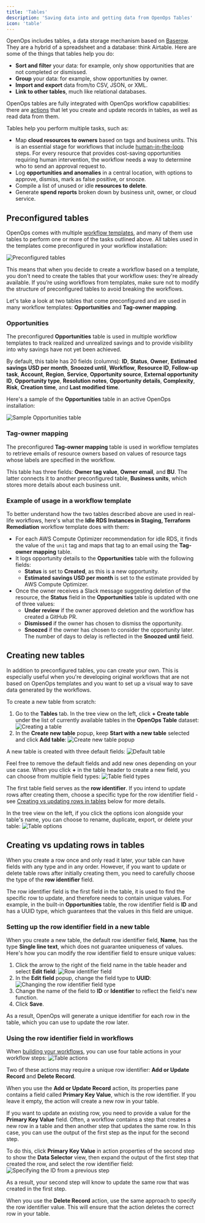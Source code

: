 ```yaml
---
title: 'Tables'
description: 'Saving data into and getting data from OpenOps Tables'
icon: 'table'
---
```


OpenOps includes tables, a data storage mechanism based on [Baserow](https://baserow.io/user-docs/intro-to-tables). They are a hybrid of a spreadsheet and a database: think Airtable. Here are some of the things that tables help you do:
* **Sort and filter** your data: for example, only show opportunities that are not completed or dismissed.
* **Group** your data: for example, show opportunities by owner.
* **Import and export** data from/to CSV, JSON, or XML.
* **Link to other tables**, much like relational databases.

OpenOps tables are fully integrated with OpenOps workflow capabilities: there are [actions](/workflow-management/actions/) that let you create and update records in tables, as well as read data from them.

Tables help you perform multiple tasks, such as:
* Map **cloud resources to owners** based on tags and business units. This is an essential stage for workflows that include [human-in-the-loop](/workflow-management/human-in-the-loop/) steps. For every resource that provides cost-saving opportunities requiring human intervention, the workflow needs a way to determine who to send an approval request to.
* Log **opportunities and anomalies** in a central location, with options to approve, dismiss, mark as false positive, or snooze.
* Compile a list of unused or idle **resources to delete**.
* Generate **spend reports** broken down by business unit, owner, or cloud service.

## Preconfigured tables

OpenOps comes with multiple [workflow templates](/workflow-management/workflow-templates/), and many of them use tables to perform one or more of the tasks outlined above. All tables used in the templates come preconfigured in your workflow installation:

![Preconfigured tables](/images/tables-preconfigured.png)

This means that when you decide to create a workflow based on a template, you don't need to create the tables that your workflow uses: they're already available. If you’re using workflows from templates, make sure not to modify the structure of preconfigured tables to avoid breaking the workflows.

Let's take a look at two tables that come preconfigured and are used in many workflow templates: **Opportunities** and **Tag-owner mapping**.

### Opportunities

The preconfigured **Opportunities** table is used in multiple workflow templates to track realized and unrealized savings and to provide visibility into why savings have not yet been achieved.

By default, this table has 20 fields (columns): **ID**, **Status**, **Owner**, **Estimated savings USD per month**, **Snoozed until**, **Workflow**, **Resource ID**, **Follow-up task**, **Account**, **Region**, **Service**, **Opportunity source**, **External opportunity ID**, **Opportunity type**, **Resolution notes**, **Opportunity details**, **Complexity**, **Risk**, **Creation time**, and **Last modified time**.

Here's a sample of the **Opportunities** table in an active OpenOps installation:

![Sample Opportunities table](/images/tables-opportunity.png)

### Tag-owner mapping

The preconfigured **Tag-owner mapping** table is used in workflow templates to retrieve emails of resource owners based on values of resource tags whose labels are specified in the workflow.

This table has three fields: **Owner tag value**, **Owner email**, and **BU**. The latter connects it to another preconfigured table, **Business units**, which stores more details about each business unit.

### Example of usage in a workflow template

To better understand how the two tables described above are used in real-life workflows, here's what the **Idle RDS Instances in Staging, Terraform Remediation** workflow template does with them:
* For each AWS Compute Optimizer recommendation for idle RDS, it finds the value of the `unit` tag and maps that tag to an email using the **Tag-owner mapping** table.
* It logs opportunity details to the **Opportunities** table with the following fields:
    * **Status** is set to **Created**, as this is a new opportunity.
    * **Estimated savings USD per month** is set to the estimate provided by AWS Compute Optimizer.
* Once the owner receives a Slack message suggesting deletion of the resource, the **Status** field in the **Opportunities** table is updated with one of three values:
    * **Under review** if the owner approved deletion and the workflow has created a GitHub PR.
    * **Dismissed** if the owner has chosen to dismiss the opportunity.
    * **Snoozed** if the owner has chosen to consider the opportunity later. The number of days to delay is reflected in the **Snoozed until** field.

## Creating new tables

In addition to preconfigured tables, you can create your own. This is especially useful when you're developing original workflows that are not based on OpenOps templates and you want to set up a visual way to save data generated by the workflows.

To create a new table from scratch:

1. Go to the **Tables** tab. In the tree view on the left, click **+ Create table** under the list of currently available tables in the **OpenOps Table** dataset:
    ![Creating a table](/images/tables-tree-create.png)
2. In the **Create new table** popup, keep **Start with a new table** selected and click **Add table**:
    ![Create new table popup](/images/tables-create-new-table.png)

A new table is created with three default fields:
![Default table](/images/tables-default.png)

Feel free to remove the default fields and add new ones depending on your use case. When you click **+** in the table header to create a new field, you can choose from multiple field types:
![Table field types](/images/tables-add-fields.png)

The first table field serves as the **row identifier**. If you intend to update rows after creating them, choose a specific type for the row identifier field - see [Creating vs updating rows in tables](#creating-vs-updating-rows-in-tables) below for more details.

In the tree view on the left, if you click the options icon alongside your table's name, you can choose to rename, duplicate, export, or delete your table:
![Table options](/images/tables-table-options.png)

## Creating vs updating rows in tables

When you create a row once and only read it later, your table can have fields with any type and in any order. However, if you want to update or delete table rows after initially creating them, you need to carefully choose the type of the **row identifier** field.

The row identifier field is the first field in the table, it is used to find the specific row to update, and therefore needs to contain unique values. For example, in the built-in **Opportunities** table, the row identifier field is **ID** and has a UUID type, which guarantees that the values in this field are unique.

### Setting up the row identifier field in a new table

When you create a new table, the default row identifier field, **Name**, has the type **Single line text**, which does not guarantee uniqueness of values. Here's how you can modify the row identifier field to ensure unique values:

1. Click the arrow to the right of the field name in the table header and select **Edit field**:
![Row identifier field](/images/tables-row-identifier-edit-field.png)
2. In the **Edit field** popup, change the field type to **UUID**:
![Changing the row identifier field type](/images/tables-row-identifier-uuid.png)
3. Change the name of the field to **ID** or **Identifier** to reflect the field's new function.
4. Click **Save**.

As a result, OpenOps will generate a unique identifier for each row in the table, which you can use to update the row later.

### Using the row identifier field in workflows

When [building your workflows](/workflow-management/building-workflows/), you can use four table actions in your workflow steps:
![Table actions](/images/tables-actions.png)

Two of these actions may require a unique row identifier: **Add or Update Record** and **Delete Record**.

When you use the **Add or Update Record** action, its properties pane contains a field called **Primary Key Value**, which is the row identifier. If you leave it empty, the action will create a new row in your table.

If you want to update an existing row, you need to provide a value for the **Primary Key Value** field. Often, a workflow contains a step that creates a new row in a table and then another step that updates the same row. In this case, you can use the output of the first step as the input for the second step.

To do this, click **Primary Key Value** in action properties of the second step to show the **Data Selector** view, then expand the output of the first step that created the row, and select the row identifier field:
![Specifying the ID from a previous step](/images/tables-actions-id-from-previous-action.png)

As a result, your second step will know to update the same row that was created in the first step.

When you use the **Delete Record** action, use the same approach to specify the row identifier value. This will ensure that the action deletes the correct row in your table.
